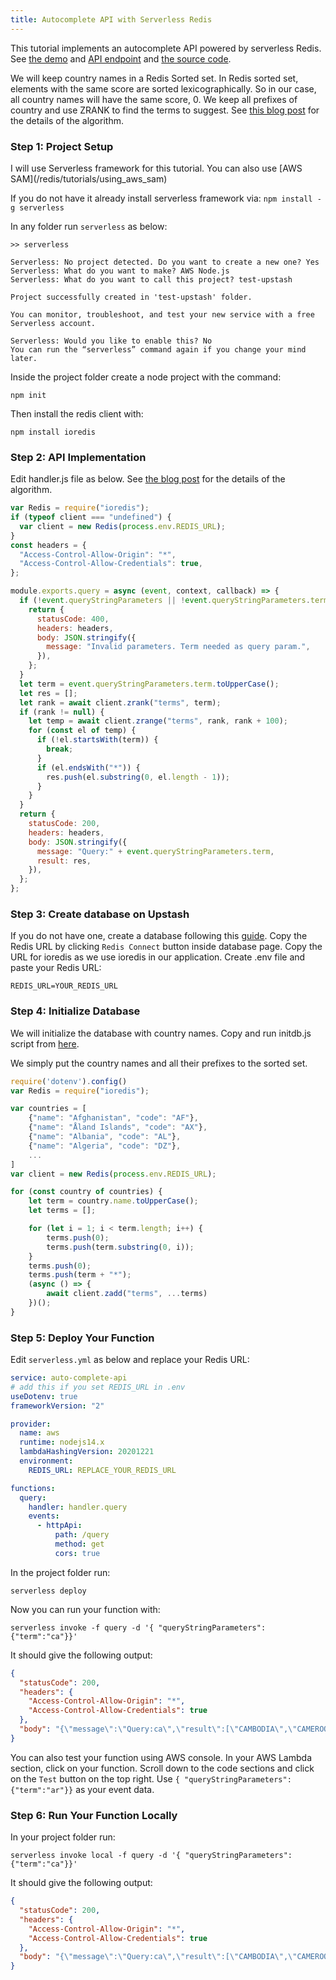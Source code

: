 ```yaml
---
title: Autocomplete API with Serverless Redis
---
```


This tutorial implements an autocomplete API powered by serverless Redis. See
[the demo](https://auto-complete-example.vercel.app/) and
[API endpoint](https://wfgz7cju24.execute-api.us-east-1.amazonaws.com/query?term=ca)
and
[the source code](https://github.com/upstash/examples/tree/main/examples/auto-complete-api).

We will keep country names in a Redis Sorted set. In Redis sorted set, elements
with the same score are sorted lexicographically. So in our case, all country
names will have the same score, 0. We keep all prefixes of country and use ZRANK
to find the terms to suggest. See
[this blog post](http://oldblog.antirez.com/post/autocomplete-with-redis.html)
for the details of the algorithm.

### Step 1: Project Setup

<Note>
  I will use Serverless framework for this tutorial. You can also use [AWS
  SAM](/redis/tutorials/using_aws_sam)
</Note>

If you do not have it already install serverless framework via:
`npm install -g serverless`

In any folder run `serverless` as below:

```text
>> serverless

Serverless: No project detected. Do you want to create a new one? Yes
Serverless: What do you want to make? AWS Node.js
Serverless: What do you want to call this project? test-upstash

Project successfully created in 'test-upstash' folder.

You can monitor, troubleshoot, and test your new service with a free Serverless account.

Serverless: Would you like to enable this? No
You can run the “serverless” command again if you change your mind later.
```

Inside the project folder create a node project with the command:

```
npm init
```

Then install the redis client with:

```
npm install ioredis
```

### Step 2: API Implementation

Edit handler.js file as below. See
[the blog post](http://oldblog.antirez.com/post/autocomplete-with-redis.html)
for the details of the algorithm.

```javascript
var Redis = require("ioredis");
if (typeof client === "undefined") {
  var client = new Redis(process.env.REDIS_URL);
}
const headers = {
  "Access-Control-Allow-Origin": "*",
  "Access-Control-Allow-Credentials": true,
};

module.exports.query = async (event, context, callback) => {
  if (!event.queryStringParameters || !event.queryStringParameters.term) {
    return {
      statusCode: 400,
      headers: headers,
      body: JSON.stringify({
        message: "Invalid parameters. Term needed as query param.",
      }),
    };
  }
  let term = event.queryStringParameters.term.toUpperCase();
  let res = [];
  let rank = await client.zrank("terms", term);
  if (rank != null) {
    let temp = await client.zrange("terms", rank, rank + 100);
    for (const el of temp) {
      if (!el.startsWith(term)) {
        break;
      }
      if (el.endsWith("*")) {
        res.push(el.substring(0, el.length - 1));
      }
    }
  }
  return {
    statusCode: 200,
    headers: headers,
    body: JSON.stringify({
      message: "Query:" + event.queryStringParameters.term,
      result: res,
    }),
  };
};
```

### Step 3: Create database on Upstash

If you do not have one, create a database following this
[guide](../overall/getstarted). Copy the Redis URL by clicking `Redis Connect`
button inside database page. Copy the URL for ioredis as we use ioredis in our
application. Create .env file and paste your Redis URL:

```text
REDIS_URL=YOUR_REDIS_URL
```

<Snippet file="redis/ioredisnote.mdx" />

### Step 4: Initialize Database

We will initialize the database with country names. Copy and run initdb.js
script from
[here](https://github.com/upstash/examples/tree/main/examples/auto-complete-api/initdb.js).

We simply put the country names and all their prefixes to the sorted set.

```javascript
require('dotenv').config()
var Redis = require("ioredis");

var countries = [
    {"name": "Afghanistan", "code": "AF"},
    {"name": "Åland Islands", "code": "AX"},
    {"name": "Albania", "code": "AL"},
    {"name": "Algeria", "code": "DZ"},
    ...
]
var client = new Redis(process.env.REDIS_URL);

for (const country of countries) {
    let term = country.name.toUpperCase();
    let terms = [];

    for (let i = 1; i < term.length; i++) {
        terms.push(0);
        terms.push(term.substring(0, i));
    }
    terms.push(0);
    terms.push(term + "*");
    (async () => {
        await client.zadd("terms", ...terms)
    })();
}
```

### Step 5: Deploy Your Function

Edit `serverless.yml` as below and replace your Redis URL:

```yaml
service: auto-complete-api
# add this if you set REDIS_URL in .env
useDotenv: true
frameworkVersion: "2"

provider:
  name: aws
  runtime: nodejs14.x
  lambdaHashingVersion: 20201221
  environment:
    REDIS_URL: REPLACE_YOUR_REDIS_URL

functions:
  query:
    handler: handler.query
    events:
      - httpApi:
          path: /query
          method: get
          cors: true
```

In the project folder run:

```
serverless deploy
```

Now you can run your function with:

```shell
serverless invoke -f query -d '{ "queryStringParameters": {"term":"ca"}}'
```

It should give the following output:

```json
{
  "statusCode": 200,
  "headers": {
    "Access-Control-Allow-Origin": "*",
    "Access-Control-Allow-Credentials": true
  },
  "body": "{\"message\":\"Query:ca\",\"result\":[\"CAMBODIA\",\"CAMEROON\",\"CANADA\",\"CAPE VERDE\",\"CAYMAN ISLANDS\"]}"
}
```

You can also test your function using AWS console. In your AWS Lambda section,
click on your function. Scroll down to the code sections and click on the `Test`
button on the top right. Use `{ "queryStringParameters": {"term":"ar"}}` as your
event data.

### Step 6: Run Your Function Locally

In your project folder run:

```shell
serverless invoke local -f query -d '{ "queryStringParameters": {"term":"ca"}}'
```

It should give the following output:

```json
{
  "statusCode": 200,
  "headers": {
    "Access-Control-Allow-Origin": "*",
    "Access-Control-Allow-Credentials": true
  },
  "body": "{\"message\":\"Query:ca\",\"result\":[\"CAMBODIA\",\"CAMEROON\",\"CANADA\",\"CAPE VERDE\",\"CAYMAN ISLANDS\"]}"
}
```
